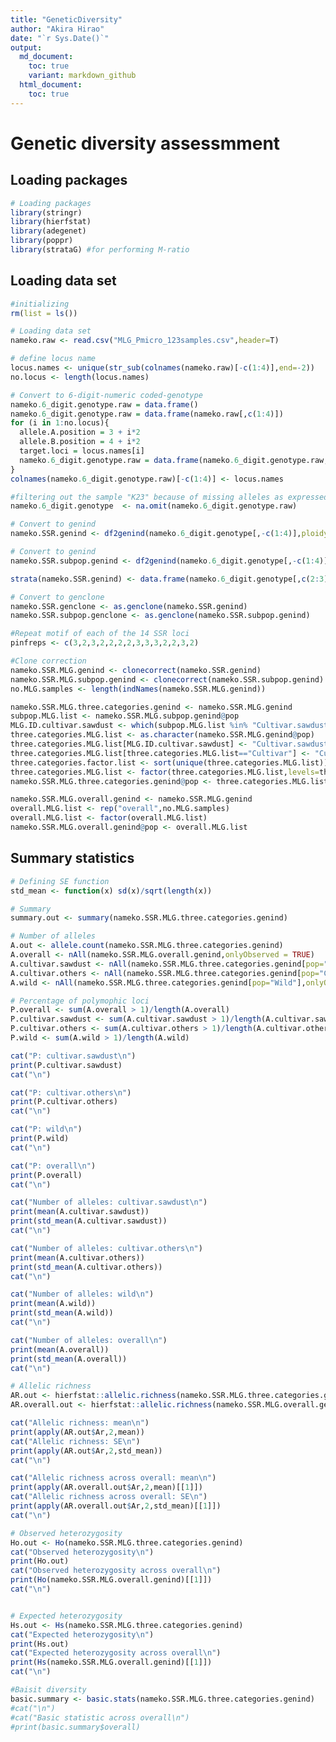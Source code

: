 ```yaml
---
title: "GeneticDiversity"
author: "Akira Hirao"
date: "`r Sys.Date()`"
output:
  md_document:
    toc: true
    variant: markdown_github
  html_document:
    toc: true
---
```


# Genetic diversity assessmment

## Loading packages

```r
# Loading packages
library(stringr)
library(hierfstat)
library(adegenet)
library(poppr)
library(strataG) #for performing M-ratio
```

## Loading data set

```r
#initializing
rm(list = ls())

# Loading data set
nameko.raw <- read.csv("MLG_Pmicro_123samples.csv",header=T)

# define locus name
locus.names <- unique(str_sub(colnames(nameko.raw)[-c(1:4)],end=-2))
no.locus <- length(locus.names)

# Convert to 6-digit-numeric coded-genotype
nameko.6_digit.genotype.raw = data.frame()
nameko.6_digit.genotype.raw = data.frame(nameko.raw[,c(1:4)])
for (i in 1:no.locus){
  allele.A.position = 3 + i*2
  allele.B.position = 4 + i*2
  target.loci = locus.names[i]
  nameko.6_digit.genotype.raw = data.frame(nameko.6_digit.genotype.raw, target.loci = paste(formatC(nameko.raw[,allele.A.position],width=3, flag="0"),formatC(nameko.raw[,allele.B.position],width=3, flag="0"),sep=""))
}
colnames(nameko.6_digit.genotype.raw)[-c(1:4)] <- locus.names

#filtering out the sample "K23" because of missing alleles as expressed "NA"
nameko.6_digit.genotype  <- na.omit(nameko.6_digit.genotype.raw)

# Convert to genind
nameko.SSR.genind <- df2genind(nameko.6_digit.genotype[,-c(1:4)],ploidy=2,ncode=3,ind.name=nameko.6_digit.genotype$ID,pop=nameko.6_digit.genotype$Pop)

# Convert to genind
nameko.SSR.subpop.genind <- df2genind(nameko.6_digit.genotype[,-c(1:4)],ploidy=2,ncode=3,ind.name=nameko.6_digit.genotype$ID,pop=nameko.6_digit.genotype$Subpop)

strata(nameko.SSR.genind) <- data.frame(nameko.6_digit.genotype[,c(2:3)])

# Convert to genclone
nameko.SSR.genclone <- as.genclone(nameko.SSR.genind)
nameko.SSR.subpop.genclone <- as.genclone(nameko.SSR.subpop.genind)

#Repeat motif of each of the 14 SSR loci
pinfreps <- c(3,2,3,2,2,2,2,3,3,3,2,2,3,2)

#Clone correction
nameko.SSR.MLG.genind <- clonecorrect(nameko.SSR.genind)
nameko.SSR.MLG.subpop.genind <- clonecorrect(nameko.SSR.subpop.genind)
no.MLG.samples <- length(indNames(nameko.SSR.MLG.genind))

nameko.SSR.MLG.three.categories.genind <- nameko.SSR.MLG.genind
subpop.MLG.list <- nameko.SSR.MLG.subpop.genind@pop
MLG.ID.cultivar.sawdust <- which(subpop.MLG.list %in% "Cultivar.sawdust")
three.categories.MLG.list <- as.character(nameko.SSR.MLG.genind@pop)
three.categories.MLG.list[MLG.ID.cultivar.sawdust] <- "Cultivar.sawdust"
three.categories.MLG.list[three.categories.MLG.list=="Cultivar"] <- "Cultivar.others"
three.categories.factor.list <- sort(unique(three.categories.MLG.list))
three.categories.MLG.list <- factor(three.categories.MLG.list,levels=three.categories.factor.list)
nameko.SSR.MLG.three.categories.genind@pop <- three.categories.MLG.list

nameko.SSR.MLG.overall.genind <- nameko.SSR.MLG.genind
overall.MLG.list <- rep("overall",no.MLG.samples)
overall.MLG.list <- factor(overall.MLG.list)
nameko.SSR.MLG.overall.genind@pop <- overall.MLG.list

```

## Summary statistics

```r
# Defining SE function
std_mean <- function(x) sd(x)/sqrt(length(x))

# Summary
summary.out <- summary(nameko.SSR.MLG.three.categories.genind)

# Number of alleles
A.out <- allele.count(nameko.SSR.MLG.three.categories.genind)
A.overall <- nAll(nameko.SSR.MLG.overall.genind,onlyObserved = TRUE)
A.cultivar.sawdust <- nAll(nameko.SSR.MLG.three.categories.genind[pop="Cultivar.sawdust"],onlyObserved = TRUE)
A.cultivar.others <- nAll(nameko.SSR.MLG.three.categories.genind[pop="Cultivar.others"],onlyObserved = TRUE)
A.wild <- nAll(nameko.SSR.MLG.three.categories.genind[pop="Wild"],onlyObserved = TRUE)

# Percentage of polymophic loci
P.overall <- sum(A.overall > 1)/length(A.overall)
P.cultivar.sawdust <- sum(A.cultivar.sawdust > 1)/length(A.cultivar.sawdust)
P.cultivar.others <- sum(A.cultivar.others > 1)/length(A.cultivar.others)
P.wild <- sum(A.wild > 1)/length(A.wild)

cat("P: cultivar.sawdust\n")
print(P.cultivar.sawdust)
cat("\n")

cat("P: cultivar.others\n")
print(P.cultivar.others)
cat("\n")

cat("P: wild\n")
print(P.wild)
cat("\n")

cat("P: overall\n")
print(P.overall)
cat("\n")

cat("Number of alleles: cultivar.sawdust\n")
print(mean(A.cultivar.sawdust))
print(std_mean(A.cultivar.sawdust))
cat("\n")

cat("Number of alleles: cultivar.others\n")
print(mean(A.cultivar.others))
print(std_mean(A.cultivar.others))
cat("\n")

cat("Number of alleles: wild\n")
print(mean(A.wild))
print(std_mean(A.wild))
cat("\n")

cat("Number of alleles: overall\n")
print(mean(A.overall))
print(std_mean(A.overall))
cat("\n")

# Allelic richness
AR.out <- hierfstat::allelic.richness(nameko.SSR.MLG.three.categories.genind, min.n = 10)
AR.overall.out <- hierfstat::allelic.richness(nameko.SSR.MLG.overall.genind, min.n = 10)

cat("Allelic richness: mean\n")
print(apply(AR.out$Ar,2,mean))
cat("Allelic richness: SE\n")
print(apply(AR.out$Ar,2,std_mean))
cat("\n")

cat("Allelic richness across overall: mean\n")
print(apply(AR.overall.out$Ar,2,mean)[[1]])
cat("Allelic richness across overall: SE\n")
print(apply(AR.overall.out$Ar,2,std_mean)[[1]])
cat("\n")

# Observed heterozygosity
Ho.out <- Ho(nameko.SSR.MLG.three.categories.genind)
cat("Observed heterozygosity\n")
print(Ho.out)
cat("Observed heterozygosity across overall\n")
print(Ho(nameko.SSR.MLG.overall.genind)[[1]])
cat("\n")


# Expected heterozygosity
Hs.out <- Hs(nameko.SSR.MLG.three.categories.genind)
cat("Expected heterozygosity\n")
print(Hs.out)
cat("Expected heterozygosity across overall\n")
print(Hs(nameko.SSR.MLG.overall.genind)[[1]])
cat("\n")

#Baisit diversity
basic.summary <- basic.stats(nameko.SSR.MLG.three.categories.genind)
#cat("\n")
#cat("Basic statistic across overall\n")
#print(basic.summary$overall)
```
